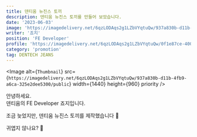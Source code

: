 ```yaml
---
title: 덴티움 뉴진스 토끼
description: 덴티움 뉴진스 토끼를 만들어 보았습니다.
date: '2023-06-03'
image: 'https://imagedelivery.net/6qzLODAqs2g1LZbVYqtuQw/937a830b-d11b-4fb9-a6ca-325e2dee5300/public'
writer: '죠지'
position: 'FE Developer'
profile: 'https://imagedelivery.net/6qzLODAqs2g1LZbVYqtuQw/0f1e87ce-400b-40bf-787d-ea3f2fc20900/public'
category: 'promotion'
tag: DENTECH JEANS
---
```


<Image
  alt={`Thumbnail`}
  src={`https://imagedelivery.net/6qzLODAqs2g1LZbVYqtuQw/937a830b-d11b-4fb9-a6ca-325e2dee5300/public`}
  width={1440}
  height={960}
  priority
/>

안녕하세요.<br/>
덴티움의 FE Developer 죠지입니다.

조금 늦었지만, 덴티움 뉴진스 토끼를 제작했습니다 🤣

귀엽지 않나요? 🐰
